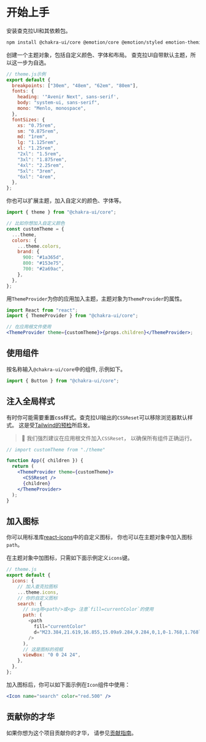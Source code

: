 
<SEO
  title="Getting Started"
  description="Install Chakra UI and its peer dependencies. Create a theme object to include custom color, typography, and layout values.
Chakra UI comes with a default theme, so this step is optional."
/>

# 开始上手

安装查克拉UI和其依赖包。

```bash
npm install @chakra-ui/core @emotion/core @emotion/styled emotion-theming
```

创建一个主题对象，包括自定义颜色、字体和布局。
查克拉UI自带默认主题，所以这一步为自选。

```js
// theme.js示例
export default {
  breakpoints: ["30em", "48em", "62em", "80em"],
  fonts: {
    heading: '"Avenir Next", sans-serif',
    body: "system-ui, sans-serif",
    mono: "Menlo, monospace",
  },
  fontSizes: {
    xs: "0.75rem",
    sm: "0.875rem",
    md: "1rem",
    lg: "1.125rem",
    xl: "1.25rem",
    "2xl": "1.5rem",
    "3xl": "1.875rem",
    "4xl": "2.25rem",
    "5xl": "3rem",
    "6xl": "4rem",
  },
};
```

你也可以扩展主题，加入自定义的颜色、字体等。

```js
import { theme } from "@chakra-ui/core";

// 比如你想加入自定义颜色
const customTheme = {
  ...theme,
  colors: {
    ...theme.colors,
    brand: {
      900: "#1a365d",
      800: "#153e75",
      700: "#2a69ac",
    },
  },
};
```

用`ThemeProvider`为你的应用加入主题，主题对象为`ThemeProvider`的属性。

```jsx live=false
import React from "react";
import { ThemeProvider } from "@chakra-ui/core";

// 在应用根文件使用
<ThemeProvider theme={customTheme}>{props.children}</ThemeProvider>;
```

## 使用组件

按名称输入`@chakra-ui/core`中的组件,
示例如下。

```js
import { Button } from "@chakra-ui/core";
```

## 注入全局样式

有时你可能需要重置css样式。查克拉UI输出的`CSSReset`可以移除浏览器默认样式。
这是受[Tailwind的预检](https://unpkg.com/tailwindcss@1.1.2/dist/base.css)所启发。

> 🚨 我们强烈建议在应用根文件加入`CSSReset`，
> 以确保所有组件正确运行。

```jsx live=false
// import customTheme from "./theme"

function App({ children }) {
  return (
    <ThemeProvider theme={customTheme}>
      <CSSReset />
      {children}
    </ThemeProvider>
  );
}
```

## 加入图标

你可以用标准库[react-icons](https://react-icons.netlify.com)中的自定义图标，
你也可以在主题对象中加入图标`path`。

在主题对象中加图标，只需如下面示例定义`icons`键。

```js
// theme.js
export default {
  icons: {
    // 加入查克拉图标
    ...theme.icons,
    // 你的自定义图标
    search: {
      // svg用<path/>或<g> 注意`fill=currentColor`的使用
      path: (
        <path
          fill="currentColor"
          d="M23.384,21.619,16.855,15.09a9.284,9.284,0,1,0-1.768,1.768l6.529,6.529a1.266,1.266,0,0,0,1.768,0A1.251,1.251,0,0,0,23.384,21.619ZM2.75,9.5a6.75,6.75,0,1,1,6.75,6.75A6.758,6.758,0,0,1,2.75,9.5Z"
        />
      ),
      // 这是图标的视框
      viewBox: "0 0 24 24",
    },
  },
};
```

加入图标后，你可以如下面示例在`Icon`组件中使用：

```jsx live=true
<Icon name="search" color="red.500" />
```

## 贡献你的才华

如果你想为这个项目贡献你的才华，
请参见[贡献指南](/contributing)。
